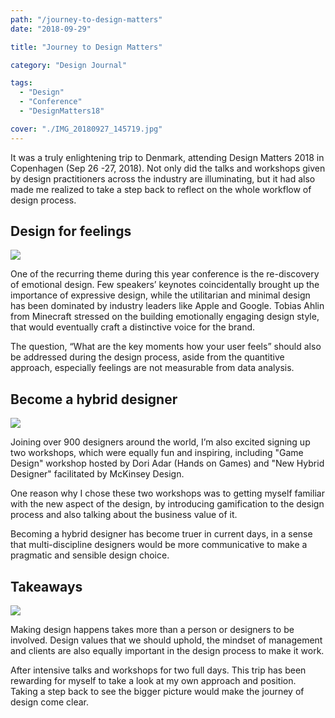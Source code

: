 ```yaml
---
path: "/journey-to-design-matters"
date: "2018-09-29"

title: "Journey to Design Matters"

category: "Design Journal"

tags:
  - "Design"
  - "Conference"
  - "DesignMatters18"

cover: "./IMG_20180927_145719.jpg"
---
```




It was a truly enlightening trip to Denmark, attending Design Matters 2018 in Copenhagen (Sep 26 -27, 2018). Not only did the talks and workshops given by design practitioners across the industry are illuminating, but it had also made me realized to take a step back to reflect on the whole workflow of design process.

## Design for feelings

![](./IMG_20180927_135426.jpg)

One of the recurring theme during this year conference is the re-discovery of emotional design. Few speakers’ keynotes coincidentally brought up the importance of expressive design, while the utilitarian and minimal design has been dominated by industry leaders like Apple and Google. Tobias Ahlin from Minecraft stressed on the building emotionally engaging design style, that would eventually craft a distinctive voice for the brand.

The question, “What are the key moments how your user feels” should also be addressed during the design process, aside from the quantitive approach, especially feelings are not measurable from data analysis.

## Become a hybrid designer

![](./IMG_20180927_131449.jpg)

Joining over 900 designers around the world, I’m also excited signing up two workshops, which were equally fun and inspiring, including "Game Design" workshop hosted by Dori Adar (Hands on Games) and "New Hybrid Designer" facilitated by McKinsey Design.

One reason why I chose these two workshops was to getting myself familiar with the new aspect of the design, by introducing gamification to the design process and also talking about the business value of it.

Becoming a hybrid designer has become truer in current days, in a sense that multi-discipline designers would be more communicative to make a pragmatic and sensible design choice.

## Takeaways

![](./IMG_20180926_183634.jpg)

Making design happens takes more than a person or designers to be involved. Design values that we should uphold, the mindset of management and clients are also equally important in the design process to make it work.

After intensive talks and workshops for two full days. This trip has been rewarding for myself to take a look at my own approach and position. Taking a step back to see the bigger picture would make the journey of design come clear.
